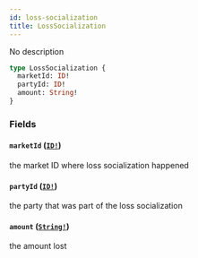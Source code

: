 ```yaml
---
id: loss-socialization
title: LossSocialization
---
```


No description

```graphql
type LossSocialization {
  marketId: ID!
  partyId: ID!
  amount: String!
}
```

### Fields

#### `marketId` ([`ID!`](/docs/graphql/scalars/id))

the market ID where loss socialization happened

#### `partyId` ([`ID!`](/docs/graphql/scalars/id))

the party that was part of the loss socialization

#### `amount` ([`String!`](/docs/graphql/scalars/string))

the amount lost
